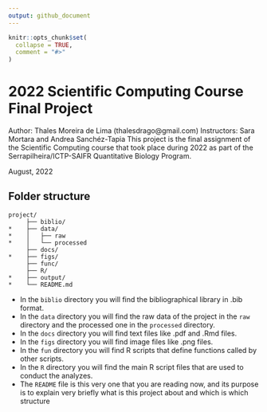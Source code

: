 ```yaml
---
output: github_document
---
```


<!-- README.md is generated from README.Rmd. Please edit that file -->

```r
knitr::opts_chunk$set(
  collapse = TRUE,
  comment = "#>"
)
```

# 2022 Scientific Computing Course Final Project

<!-- badges: start -->
<!-- badges: end -->

Author: Thales Moreira de Lima (thalesdrago@gmail.com)
Instructors: Sara Mortara and Andrea Sanchéz-Tapia
This project is the final assignment of the Scientific Computing course that took place during 2022 as part of the Serrapilheira/ICTP-SAIFR Quantitative Biology Program.

August, 2022

## Folder structure

```
project/
     ├── biblio/
*    ├── data/
*    │   ├── raw
*    │   └── processed
     ├── docs/
*    ├── figs/
     ├── func/
     ├── R/
*    ├── output/
*    └── README.md
```
- In the `biblio` directory you will find the bibliographical library in .bib format.
- In the `data` directory you will find the raw data of the project in the `raw` directory and the processed one in the `processed` directory.
- In the `docs` directory you will find text files like .pdf and .Rmd files.
- In the `figs` directory you will find image files like .png files.
- In the `fun` directory you will find R scripts that define functions called by other scripts.
- In the `R` directory you will find the main R script files that are used to conduct the analyzes.
- The `README` file is this very one that you are reading now, and its purpose is to explain very briefly what is this project about and which is which structure

## 


